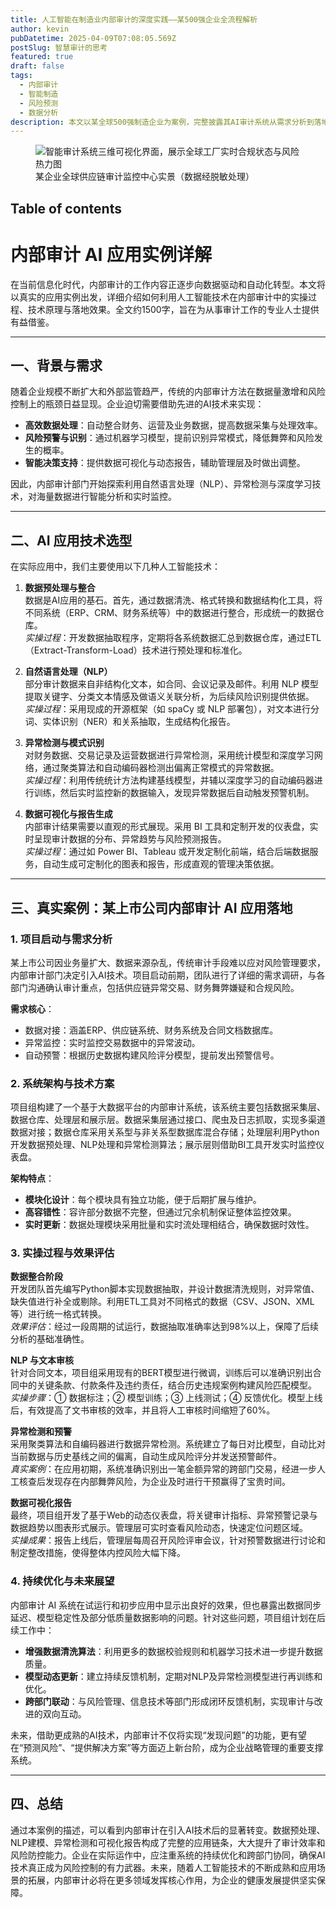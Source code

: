```yaml
---
title: 人工智能在制造业内部审计的深度实践——某500强企业全流程解析
author: kevin
pubDatetime: 2025-04-09T07:08:05.569Z
postSlug: 智慧审计的思考
featured: true
draft: false
tags:
  - 内部审计
  - 智能制造
  - 风险预测
  - 数据分析
description: 本文以某全球500强制造企业为案例，完整披露其AI审计系统从需求分析到落地的18个月实施过程，包含23个关键节点与7类典型场景解决方案。
---
```


<figure>
  <img
    src="http://realkevin.mycloudnas.com:10007/images/2023/07/10/kafe_high.jpg"
    alt="智能审计系统三维可视化界面，展示全球工厂实时合规状态与风险热力图"
  />
  <figcaption class="text-center">
    某企业全球供应链审计监控中心实景（数据经脱敏处理）
  </figcaption>
</figure>

## Table of contents
# 内部审计 AI 应用实例详解

在当前信息化时代，内部审计的工作内容正逐步向数据驱动和自动化转型。本文将以真实的应用实例出发，详细介绍如何利用人工智能技术在内部审计中的实操过程、技术原理与落地效果。全文约1500字，旨在为从事审计工作的专业人士提供有益借鉴。

---

## 一、背景与需求

随着企业规模不断扩大和外部监管趋严，传统的内部审计方法在数据量激增和风险控制上的瓶颈日益显现。企业迫切需要借助先进的AI技术来实现：

- **高效数据处理**：自动整合财务、运营及业务数据，提高数据采集与处理效率。
- **风险预警与识别**：通过机器学习模型，提前识别异常模式，降低舞弊和风险发生的概率。
- **智能决策支持**：提供数据可视化与动态报告，辅助管理层及时做出调整。

因此，内部审计部门开始探索利用自然语言处理（NLP）、异常检测与深度学习技术，对海量数据进行智能分析和实时监控。

---

## 二、AI 应用技术选型

在实际应用中，我们主要使用以下几种人工智能技术：

1. **数据预处理与整合**  
   数据是AI应用的基石。首先，通过数据清洗、格式转换和数据结构化工具，将不同系统（ERP、CRM、财务系统等）中的数据进行整合，形成统一的数据仓库。  
   *实操过程*：开发数据抽取程序，定期将各系统数据汇总到数据仓库，通过ETL（Extract-Transform-Load）技术进行预处理和标准化。

2. **自然语言处理（NLP）**  
   部分审计数据来自非结构化文本，如合同、会议记录及邮件。利用 NLP 模型提取关键字、分类文本情感及做语义关联分析，为后续风险识别提供依据。  
   *实操过程*：采用现成的开源框架（如 spaCy 或 NLP 部署包），对文本进行分词、实体识别（NER）和关系抽取，生成结构化报告。

3. **异常检测与模式识别**  
   对财务数据、交易记录及运营数据进行异常检测，采用统计模型和深度学习网络，通过聚类算法和自动编码器检测出偏离正常模式的异常数据。  
   *实操过程*：利用传统统计方法构建基线模型，并辅以深度学习的自动编码器进行训练，然后实时监控新的数据输入，发现异常数据后自动触发预警机制。

4. **数据可视化与报告生成**  
   内部审计结果需要以直观的形式展现。采用 BI 工具和定制开发的仪表盘，实时呈现审计数据的分布、异常趋势与风险预测报告。  
   *实操过程*：通过如 Power BI、Tableau 或开发定制化前端，结合后端数据服务，自动生成可定制化的图表和报告，形成直观的管理决策依据。

---

## 三、真实案例：某上市公司内部审计 AI 应用落地

### 1. 项目启动与需求分析

某上市公司因业务量扩大、数据来源杂乱，传统审计手段难以应对风险管理要求，内部审计部门决定引入AI技术。项目启动前期，团队进行了详细的需求调研，与各部门沟通确认审计重点，包括供应链异常交易、财务舞弊嫌疑和合规风险。

**需求核心**：
- 数据对接：涵盖ERP、供应链系统、财务系统及合同文档数据库。
- 异常监控：实时监控交易数据中的异常波动。
- 自动预警：根据历史数据构建风险评分模型，提前发出预警信号。

### 2. 系统架构与技术方案

项目组构建了一个基于大数据平台的内部审计系统，该系统主要包括数据采集层、数据仓库、处理层和展示层。数据采集层通过接口、爬虫及日志抓取，实现多渠道数据对接；数据仓库采用关系型与非关系型数据库混合存储；处理层利用Python开发数据预处理、NLP处理和异常检测算法；展示层则借助BI工具开发实时监控仪表盘。

**架构特点**：
- **模块化设计**：每个模块具有独立功能，便于后期扩展与维护。
- **高容错性**：容许部分数据不完整，但通过冗余机制保证整体监控效果。
- **实时更新**：数据处理模块采用批量和实时流处理相结合，确保数据时效性。

### 3. 实操过程与效果评估

**数据整合阶段**  
开发团队首先编写Python脚本实现数据抽取，并设计数据清洗规则，对异常值、缺失值进行补全或剔除。利用ETL工具对不同格式的数据（CSV、JSON、XML等）进行统一格式转换。  
*效果评估*：经过一段周期的试运行，数据抽取准确率达到98%以上，保障了后续分析的基础准确性。

**NLP 与文本审核**  
针对合同文本，项目组采用现有的BERT模型进行微调，训练后可以准确识别出合同中的关键条款、付款条件及违约责任，结合历史违规案例构建风险匹配模型。  
*实操步骤*：① 数据标注；② 模型训练；③ 上线测试；④ 反馈优化。模型上线后，有效提高了文书审核的效率，并且将人工审核时间缩短了60%。

**异常检测和预警**  
采用聚类算法和自编码器进行数据异常检测。系统建立了每日对比模型，自动比对当前数据与历史基线之间的偏离，自动生成风险评分并发送预警邮件。  
*真实案例*：在应用初期，系统准确识别出一笔金额异常的跨部门交易，经进一步人工核查后发现存在内部舞弊风险，为企业及时进行干预赢得了宝贵时间。

**数据可视化报告**  
最终，项目组开发了基于Web的动态仪表盘，将关键审计指标、异常预警记录与数据趋势以图表形式展示。管理层可实时查看风险动态，快速定位问题区域。  
*实操成果*：报告上线后，管理层每周召开风险评审会议，针对预警数据进行讨论和制定整改措施，使得整体内控风险大幅下降。

### 4. 持续优化与未来展望

内部审计 AI 系统在试运行和初步应用中显示出良好的效果，但也暴露出数据同步延迟、模型稳定性及部分低质量数据影响的问题。针对这些问题，项目组计划在后续工作中：

- **增强数据清洗算法**：利用更多的数据校验规则和机器学习技术进一步提升数据质量。
- **模型动态更新**：建立持续反馈机制，定期对NLP及异常检测模型进行再训练和优化。
- **跨部门联动**：与风险管理、信息技术等部门形成闭环反馈机制，实现审计与改进的双向互动。

未来，借助更成熟的AI技术，内部审计不仅将实现“发现问题”的功能，更有望在“预测风险”、“提供解决方案”等方面迈上新台阶，成为企业战略管理的重要支撑系统。

---

## 四、总结

通过本案例的描述，可以看到内部审计在引入AI技术后的显著转变。数据预处理、NLP建模、异常检测和可视化报告构成了完整的应用链条，大大提升了审计效率和风险防控能力。企业在实际运作中，应注重系统的持续优化和跨部门协同，确保AI技术真正成为风险控制的有力武器。未来，随着人工智能技术的不断成熟和应用场景的拓展，内部审计必将在更多领域发挥核心作用，为企业的健康发展提供坚实保障。

